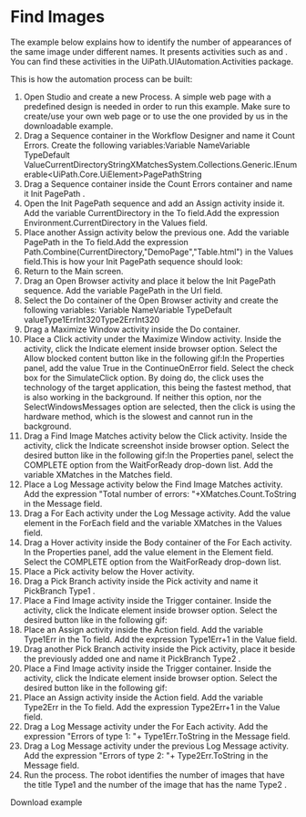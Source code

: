 ﻿# Find Images

The example below explains how to identify the number of appearances of the same image
            under different names. It presents activities such as  and . You can find these
            activities in the UiPath.UIAutomation.Activities package.

This is how the automation process can be built:

1. Open Studio and create a new
                        Process. A simple web page with a
                    predefined design is needed in order to run this example. Make sure to
                    create/use your own web page or to use the one provided by us in the
                    downloadable example.
2. Drag a Sequence container
                    in the Workflow Designer and name it Count Errors. Create the following
                            variables:Variable NameVariable TypeDefault ValueCurrentDirectoryStringXMatchesSystem.Collections.Generic.IEnumerable<UiPath.Core.UiElement>PagePathString
3. Drag a Sequence container
                inside the Count Errors container and name it Init PagePath .
4. Open the Init PagePath
                    sequence and add an Assign activity inside it. Add the variable
                            CurrentDirectory in the To field.Add the expression
                            Environment.CurrentDirectory in the Values
                        field.
5. Place another Assign
                    activity below the previous one. Add the variable
                            PagePath in the To field.Add the expression
                            Path.Combine(CurrentDirectory,"DemoPage","Table.html")
                        in the Values field.This is how your Init
                                PagePath sequence should look:
6. Return to the Main screen.
7. Drag an Open Browser
                    activity and place it below the Init PagePath sequence. Add the variable
                            PagePath in the Url field.
8. Select the Do container of
                    the Open Browser activity and create the following variables: Variable NameVariable TypeDefault valueType1ErrInt320Type2ErrInt320
9. Drag a Maximize Window activity inside the Do container.
10. Place a Click activity
                    under the Maximize Window activity. Inside the activity, click
                            the Indicate element inside browser option. Select the Allow
                                blocked content button like in the following gif:In the Properties
                        panel, add the value True in the ContinueOnError
                        field. Select the check box for the
                            SimulateClick option. By doing do, the click uses the technology
                        of the target application, this being the fastest method, that is also
                        working in the background. If neither this option, nor the
                            SelectWindowsMessages option are selected, then the click is
                        using the hardware method, which is the slowest and cannot run in the
                        background.
11. Drag a Find Image Matches
                    activity below the Click activity. Inside the activity, click
                            the Indicate screenshot inside browser option. Select the desired
                            button like in the following gif:In the Properties
                        panel, select the COMPLETE option from the
                            WaitForReady drop-down list. Add the variable
                            XMatches in the Matches field.
12. Place a Log Message
                    activity below the Find Image Matches activity. Add the expression
                            "Total number of errors: "+XMatches.Count.ToString in
                        the Message field.
13. Drag a For Each activity
                    under the Log Message activity. Add the value
                            element in the ForEach field and the variable
                            XMatches in the Values field.
14. Drag a Hover activity
                    inside the Body container of the For Each activity. In the Properties
                        panel, add the value element in the Element field. Select the
                            COMPLETE option from the WaitForReady drop-down
                        list.
15. Place a Pick activity below
                the Hover activity.
16. Drag a Pick Branch activity
                inside the Pick activity and name it PickBranch Type1 .
17. Place a Find Image activity
                    inside the Trigger container. Inside the activity, click
                            the Indicate element inside browser option. Select the desired
                            button like in the following gif:
18. Place an Assign activity
                    inside the Action field. Add the variable
                            Type1Err in the To field. Add the expression
                            Type1Err+1 in the Value field.
19. Drag another Pick Branch activity inside the Pick activity, place it beside the previously added one
                and name it PickBranch Type2 .
20. Place a Find Image activity
                    inside the Trigger container. Inside the activity, click
                            the Indicate element inside browser option. Select the desired
                            button like in the following gif:
21. Place an Assign activity
                    inside the Action field. Add the variable
                            Type2Err in the To field. Add the expression
                            Type2Err+1 in the Value field.
22. Drag a Log Message activity
                    under the For Each activity. Add the expression
                            "Errors of type 1: "+ Type1Err.ToString in the
                            Message field.
23. Drag a Log Message activity
                    under the previous Log Message activity. Add the expression
                            "Errors of type 2: "+ Type2Err.ToString in the
                            Message field.
24. Run the process. The robot identifies
                the number of images that have the title Type1 and the number of the image that has the name Type2 .

Download example
